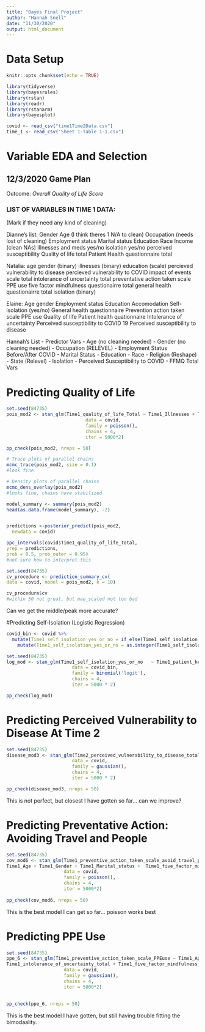 ```yaml
---
title: "Bayes Final Project"
author: "Hannah Snell"
date: "11/30/2020"
output: html_document
---
```

# Data Setup 
```r
knitr::opts_chunk$set(echo = TRUE)

library(tidyverse)
library(bayesrules)
library(rstan)
library(readr)
library(rstanarm)
library(bayesplot)
```

```r
covid <- read_csv("time1Time2Data.csv")
time_1 <- read_csv("Sheet 1-Table 1-1.csv")
```


# Variable EDA and Selection  

## 12/3/2020 Game Plan

Outcome: _Overall Quality of Life Score_

### LIST OF VARIABLES IN TIME 1 DATA: 
(Mark if they need any kind of cleaning)



Dianne's list:
Gender
Age (I think theres 1 N/A to clean)
Occupation (needs lost of cleaning)
Employment status
Marital status
Education
Race
Income (clean NAs)
Illnesses and meds yes/no
isolation yes/no
perceived susceptibility
Quality of life total
Patient Health questionnaire total



Natalia:
age 
gender (binary)
illnesses (binary)
education (scale)
percieved vulnerability to disease
percieved vulnerability to COVID
impact of events scale total
intolerance of uncertainty total
preventative action taken scale PPE use
five factor mindfulness questionairre total
general health questionairre total
isolation (binary)

Elaine: 
Age
gender 
Employment status
Education 
Accomodation 
Self-isolation (yes/no)
General health questionnaire 
Prevention action taken scale PPE use 
Quality of life 
Patient health quationnaire 
Intolerance of uncertainty 
Perceived susceptibility to COVID 19 
Perceived susceptibility to disease 










Hannah's List - Predictor Vars
- Age (no cleaning needed)
- Gender (no cleaning needed) 
- Occupation (RELEVEL)
- Employment Status Before/After COVID
- Marital Status
- Education
- Race
- Religion (Reshape)
- State (Relevel)
- Isolation
- Perceived Susceptibility to COVID
- FFMQ Total Vars 

# Predicting Quality of Life 

```r
set.seed(84735)
pois_mod2 <- stan_glm(Time1_quality_of_life_Total ~ Time1_Illnesses + Time1_general_health_quetionnaire_total + Time1_five_factor_mindfulness_questionnaire_total + Time1_Illnesses*Time1_general_health_quetionnaire_total + Time1_general_health_quetionnaire_total*Time1_five_factor_mindfulness_questionnaire_total + Time1_five_factor_mindfulness_questionnaire_total*Time1_Illnesses, 
                             data = covid,
                             family = poisson(),
                             chains = 4,
                             iter = 5000*2)

pp_check(pois_mod2, nreps = 50)

# Trace plots of parallel chains
mcmc_trace(pois_mod2, size = 0.1)
#look fine

# Density plots of parallel chains
mcmc_dens_overlay(pois_mod2)
#looks fine, chains have stabilized

model_summary <- summary(pois_mod2)
head(as.data.frame(model_summary), -2)


predictions <-posterior_predict(pois_mod2,
  newdata = covid)

ppc_intervals(covid$Time1_quality_of_life_Total,
yrep = predictions,
prob = 0.5, prob_outer = 0.95)
#not sure how to interpret this

set.seed(84735)
cv_procedure <- prediction_summary_cv(
data = covid, model = pois_mod2, k = 10)

cv_procedure$cv
#within 50 not great, but mae_scaled not too bad
```

Can we get the middle/peak more accurate?

#Predicting Self-Isolation (Logistic Regression)

```r
covid_bin <- covid %>%
  mutate(Time1_self_isolation_yes_or_no = if_else(Time1_self_isolation_yes_or_no == '1', '0', '1')) %>%
    mutate(Time1_self_isolation_yes_or_no = as.integer(Time1_self_isolation_yes_or_no))

set.seed(84735)
log_mod <- stan_glm(Time1_self_isolation_yes_or_no   ~ Time1_patient_health_questionnaire_total +  Time1_impact_of_events_scale_total + Time1_patient_health_questionnaire_total*Time1_impact_of_events_scale_total ,
                        data = covid_bin,
                        family = binomial('logit'),
                        chains = 4,
                        iter = 5000 * 2)

pp_check(log_mod)
```


# Predicting Perceived Vulnerability to Disease At Time 2

```r
set.seed(84735)
disease_mod3 <- stan_glm(Time2_perceived_vulnerability_to_disease_total ~ Time2_Illnesses + Time2_Meds + Time2_intolerance_of_uncertainty_total + Time2_impact_of_events_scale_total + Time2_Illnesses*Time2_Meds + Time2_intolerance_of_uncertainty_total*Time2_impact_of_events_scale_total,
                        data = covid,
                        family = gaussian(),
                        chains = 4,
                        iter = 5000 * 2)

pp_check(disease_mod3, nreps = 50)
```

This is not perfect, but closest I have gotten so far... can we improve?

# Predicting Preventative Action: Avoiding Travel and People

```r
set.seed(84735)
cov_mod6 <- stan_glm(Time1_preventive_action_taken_scale_avoid_travel_people ~
Time1_Age + Time1_Gender + Time1_Marital_status +  Time1_five_factor_mindfulness_questionnaire_total + Time1_Religious_Affiliation + Time1_Age*Time1_Marital_status,
                     data = covid,
                     family = poisson(),
                     chains = 4,
                     iter = 5000*2)
                       
pp_check(cov_mod6, nreps = 50)
```

This is the best model I can get so far... poisson works best 


# Predicting PPE Use

```r
set.seed(84735)
ppe_6 <- stan_glm(Time1_preventive_action_taken_scale_PPEuse ~ Time1_Age +
Time1_intolerance_of_uncertainty_total + Time1_five_factor_mindfulness_questionnaire_total +  Time1_intolerance_of_uncertainty_total:Time1_five_factor_mindfulness_questionnaire_total,
                     data = covid,
                     family = gaussian(),
                     chains = 4,
                     iter = 5000*2)
                       
                       
pp_check(ppe_6, nreps = 50)
```

This is the best model I have gotten, but still having trouble fitting the bimodaality.
